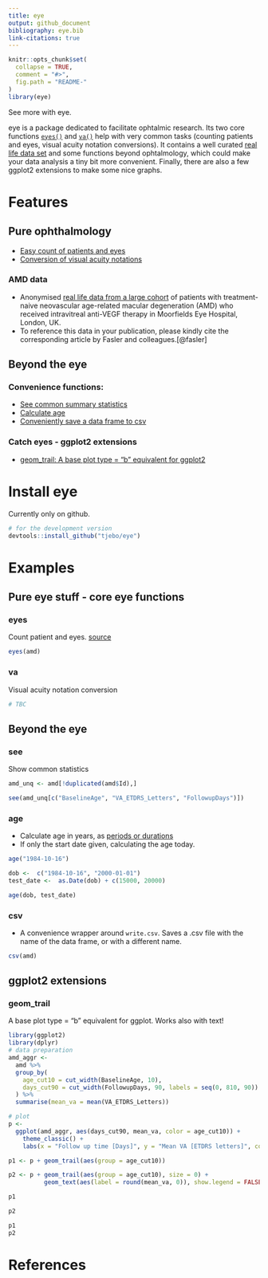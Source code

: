 ```yaml
---
title: eye
output: github_document
bibliography: eye.bib
link-citations: true
---
```


<!-- README.md is generated from README.Rmd. Please edit that file -->

```r
knitr::opts_chunk$set(
  collapse = TRUE,
  comment = "#>",
  fig.path = "README-"
)
library(eye)
```

See more with eye. 

eye is a package dedicated to facilitate ophtalmic research. Its two core functions [`eyes()`](#eyes) and [`va()`](#va) help with very common tasks (counting patients and eyes, visual acuity notation conversions). It contains a well curated [real life data set](#amd-data) and some functions beyond ophtalmology, which could make your data analysis a tiny bit more convenient. Finally, there are also a few ggplot2 extensions to make some nice graphs. 

# Features
## Pure ophthalmology
- [Easy count of patients and eyes](#eyes)
- [Conversion of visual acuity notations](#va)

### AMD data 
- Anonymised [real life data from a large cohort](https://datadryad.org/stash/dataset/doi:10.5061/dryad.97r9289) of patients with treatment-naive neovascular age-related macular degeneration (AMD) who received intravitreal anti-VEGF therapy in Moorfields Eye Hospital, London, UK. 
- To reference this data in your publication, please kindly cite the corresponding article by Fasler and colleagues.[@fasler] 

## Beyond the eye

### Convenience functions: 
- [See common summary statistics](#see)
- [Calculate age](#age)
- [Conveniently save a data frame to csv](#csv)

### Catch eyes - ggplot2 extensions 
- [geom_trail: A base plot type = "b" equivalent for ggplot2](#geom_trail)

# Install eye
Currently only on github. 
```r
# for the development version 
devtools::install_github("tjebo/eye")
```

# Examples
## Pure eye stuff - core eye functions 
### eyes
Count patient and eyes. [source](https://github.com/tjebo/eye/blob/master/R/eyes.R)
```r
eyes(amd)
```

### va
Visual acuity notation conversion
```r
# TBC
```

## Beyond the eye
### see
Show common statistics
```r
amd_unq <- amd[!duplicated(amd$Id),]

see(amd_unq[c("BaselineAge", "VA_ETDRS_Letters", "FollowupDays")])
```

### age
 - Calculate age in years, as [periods or durations](https://lubridate.tidyverse.org/articles/lubridate.html#time-intervals)
 - If only the start date given, calculating the age today.
```r
age("1984-10-16")

dob <-  c("1984-10-16", "2000-01-01")
test_date <-  as.Date(dob) + c(15000, 20000)

age(dob, test_date)
```

### csv
- A convenience wrapper around `write.csv`. Saves a .csv file with the name of the data frame, or with a different name. 
```r
csv(amd)
```

## ggplot2 extensions
### geom_trail
A base plot type = "b" equivalent for ggplot. Works also with text!
```r
library(ggplot2)
library(dplyr)
# data preparation
amd_aggr <-
  amd %>%
  group_by(
    age_cut10 = cut_width(BaselineAge, 10),
    days_cut90 = cut_width(FollowupDays, 90, labels = seq(0, 810, 90))
  ) %>%
  summarise(mean_va = mean(VA_ETDRS_Letters)) 

# plot
p <-
  ggplot(amd_aggr, aes(days_cut90, mean_va, color = age_cut10)) +
    theme_classic() +
    labs(x = "Follow up time [Days]", y = "Mean VA [ETDRS letters]", color = "Age strata")

p1 <- p + geom_trail(aes(group = age_cut10))

p2 <- p + geom_trail(aes(group = age_cut10), size = 0) +
          geom_text(aes(label = round(mean_va, 0)), show.legend = FALSE)
```
```r
p1 

p2
```
```r
p1
p2
```

# References


